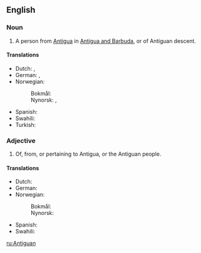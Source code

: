 {{also|antiguan}}
==English==

===Noun===
{{en-noun}}

# A person from [[Antigua]] in [[Antigua and Barbuda]], or of Antiguan descent.

====Translations====
{{trans-top|person}}
* Dutch: {{t|nl|Antiguaan|m}}, {{t|nl|Antiguaanse|f}}
* German: {{t+|de|Antiguaner|m}}, {{t+|de|Antiguanerin|f}}
* Norwegian:
*: Bokmål: {{t|nb|antiguaner|m}}
*: Nynorsk: {{t|nn|antiguan|m}}, {{t|nn|antiguanar|m}}
{{trans-mid}}
* Spanish: {{t+|es|antiguano|m}}
* Swahili: {{t|sw|Mwantigua}}
* Turkish: {{t|tr|Antigualı}}
{{trans-bottom}}

===Adjective===
{{en-adj}}

# Of, from, or pertaining to Antigua, or the Antiguan people.

====Translations====
{{trans-top|of, from, or pertaining to Antigua, or the Antiguan people}}
* Dutch: {{t|nl|Antiguaans}}
* German: {{t+|de|antiguanisch}}
* Norwegian:
*: Bokmål: {{t|nb|antiguansk}}
*: Nynorsk: {{t|nn|antiguansk}}
{{trans-mid}}
* Spanish: {{t+|es|antiguano|m}}
* Swahili: {{t|sw|Kiantigua}}
{{trans-bottom}}

[[ru:Antiguan]]